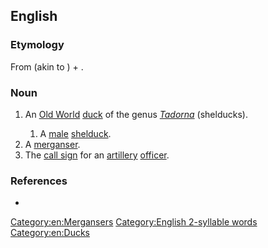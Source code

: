 {{also|Sheldrake}}
==English==

===Etymology===
From {{der|en|enm|sheld-||parti-colored}} (akin to {{cog|dum|shillede}}) + {{m|en|drake||male duck}}.

===Noun===
{{en-noun}}

# An [[Old World]] [[duck]] of the genus ''[[Tadorna]]'' (shelducks).
#: {{syn|en|vulpanser}}
## A [[male]] [[shelduck]].
# A [[merganser]].
# The [[call sign]] for an [[artillery]] [[officer]].

===References===
* {{R:Websters}}

[[Category:en:Mergansers]]

[[Category:English 2-syllable words]]
[[Category:en:Ducks]]
